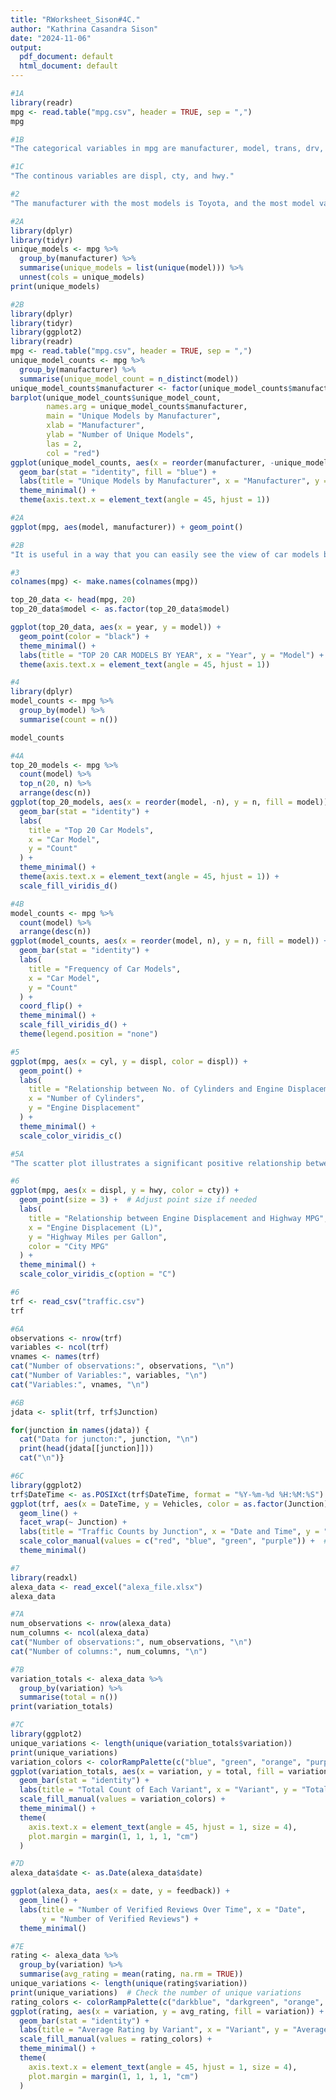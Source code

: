 ```yaml
---
title: "RWorksheet_Sison#4C."
author: "Kathrina Casandra Sison"
date: "2024-11-06"
output:
  pdf_document: default
  html_document: default
---
```



```r
#1A
library(readr)
mpg <- read.table("mpg.csv", header = TRUE, sep = ",")
mpg

```

```r
#1B
"The categorical variables in mpg are manufacturer, model, trans, drv, fl, and class."
```

```r
#1C
"The continous variables are displ, cty, and hwy."
```

```r
#2
"The manufacturer with the most models is Toyota, and the most model variations is Caravan 2wd."
```

```r
#2A
library(dplyr)
library(tidyr)
unique_models <- mpg %>%
  group_by(manufacturer) %>%
  summarise(unique_models = list(unique(model))) %>%
  unnest(cols = unique_models)
print(unique_models)

```

```r
#2B
library(dplyr)
library(tidyr)
library(ggplot2)
library(readr)
mpg <- read.table("mpg.csv", header = TRUE, sep = ",")
unique_model_counts <- mpg %>%
  group_by(manufacturer) %>%
  summarise(unique_model_count = n_distinct(model))
unique_model_counts$manufacturer <- factor(unique_model_counts$manufacturer, levels =unique_model_counts$manufacturer)
barplot(unique_model_counts$unique_model_count,
        names.arg = unique_model_counts$manufacturer,
        main = "Unique Models by Manufacturer",
        xlab = "Manufacturer",
        ylab = "Number of Unique Models",
        las = 2,   
        col = "red") 
ggplot(unique_model_counts, aes(x = reorder(manufacturer, -unique_model_count), y = unique_model_count)) +
  geom_bar(stat = "identity", fill = "blue") +
  labs(title = "Unique Models by Manufacturer", x = "Manufacturer", y = "Number of Unique Models") +
  theme_minimal() +
  theme(axis.text.x = element_text(angle = 45, hjust = 1))

```

```r
#2A
ggplot(mpg, aes(model, manufacturer)) + geom_point()

```

```r
#2B
"It is useful in a way that you can easily see the view of car models by manufacturer, but it doesn't convey much information. "
```



```r
#3
colnames(mpg) <- make.names(colnames(mpg))

top_20_data <- head(mpg, 20)
top_20_data$model <- as.factor(top_20_data$model)

ggplot(top_20_data, aes(x = year, y = model)) +
  geom_point(color = "black") +
  theme_minimal() +
  labs(title = "TOP 20 CAR MODELS BY YEAR", x = "Year", y = "Model") +
  theme(axis.text.x = element_text(angle = 45, hjust = 1))


```


```r
#4
library(dplyr)
model_counts <- mpg %>%
  group_by(model) %>%
  summarise(count = n())

model_counts

```


```r
#4A
top_20_models <- mpg %>%
  count(model) %>%
  top_n(20, n) %>%
  arrange(desc(n))
ggplot(top_20_models, aes(x = reorder(model, -n), y = n, fill = model)) +
  geom_bar(stat = "identity") +
  labs(
    title = "Top 20 Car Models",
    x = "Car Model",
    y = "Count"
  ) +
  theme_minimal() +
  theme(axis.text.x = element_text(angle = 45, hjust = 1)) +
  scale_fill_viridis_d()
```


```r
#4B
model_counts <- mpg %>%
  count(model) %>%
  arrange(desc(n))
ggplot(model_counts, aes(x = reorder(model, n), y = n, fill = model)) +
  geom_bar(stat = "identity") +
  labs(
    title = "Frequency of Car Models",
    x = "Car Model",
    y = "Count"
  ) +
  coord_flip() +
  theme_minimal() +
  scale_fill_viridis_d() +
  theme(legend.position = "none")  
```


```r
#5
ggplot(mpg, aes(x = cyl, y = displ, color = displ)) +
  geom_point() +
  labs(
    title = "Relationship between No. of Cylinders and Engine Displacement",
    x = "Number of Cylinders",
    y = "Engine Displacement"
  ) +
  theme_minimal() +
  scale_color_viridis_c()  

```



```r
#5A
"The scatter plot illustrates a significant positive relationship between the number of cylinders and engine displacement in the mpg dataset, indicating that as the number of cylinders increases, the engine displacement also tends to increase"
```




```r
#6
ggplot(mpg, aes(x = displ, y = hwy, color = cty)) +
  geom_point(size = 3) +  # Adjust point size if needed
  labs(
    title = "Relationship between Engine Displacement and Highway MPG",
    x = "Engine Displacement (L)",
    y = "Highway Miles per Gallon",
    color = "City MPG"
  ) +
  theme_minimal() +
  scale_color_viridis_c(option = "C")

```


```r
#6
trf <- read_csv("traffic.csv")
trf
```


```r
#6A
observations <- nrow(trf)
variables <- ncol(trf)
vnames <- names(trf)
cat("Number of observations:", observations, "\n")
cat("Number of Variables:", variables, "\n")
cat("Variables:", vnames, "\n")

```


```r
#6B
jdata <- split(trf, trf$Junction)

for(junction in names(jdata)) {
  cat("Data for juncton:", junction, "\n")
  print(head(jdata[[junction]]))
  cat("\n")}

```


```r
#6C
library(ggplot2)
trf$DateTime <- as.POSIXct(trf$DateTime, format = "%Y-%m-%d %H:%M:%S")
ggplot(trf, aes(x = DateTime, y = Vehicles, color = as.factor(Junction))) +
  geom_line() +
  facet_wrap(~ Junction) +
  labs(title = "Traffic Counts by Junction", x = "Date and Time", y = "Number of Vehicles") +
  scale_color_manual(values = c("red", "blue", "green", "purple")) +  # Adjust colors as needed
  theme_minimal()

```


```r
#7
library(readxl)
alexa_data <- read_excel("alexa_file.xlsx")
alexa_data
```


```r
#7A
num_observations <- nrow(alexa_data)
num_columns <- ncol(alexa_data)
cat("Number of observations:", num_observations, "\n")
cat("Number of columns:", num_columns, "\n")

```


```r
#7B
variation_totals <- alexa_data %>%
  group_by(variation) %>%
  summarise(total = n())
print(variation_totals)
```


```r
#7C
library(ggplot2)
unique_variations <- length(unique(variation_totals$variation))
print(unique_variations)
variation_colors <- colorRampPalette(c("blue", "green", "orange", "purple", "red"))(unique_variations)
ggplot(variation_totals, aes(x = variation, y = total, fill = variation)) +
  geom_bar(stat = "identity") +
  labs(title = "Total Count of Each Variant", x = "Variant", y = "Total Count") +
  scale_fill_manual(values = variation_colors) +
  theme_minimal() +
  theme(
    axis.text.x = element_text(angle = 45, hjust = 1, size = 4),
    plot.margin = margin(1, 1, 1, 1, "cm")
  )

```


```r
#7D
alexa_data$date <- as.Date(alexa_data$date)

ggplot(alexa_data, aes(x = date, y = feedback)) +
  geom_line() +
  labs(title = "Number of Verified Reviews Over Time", x = "Date", 
       y = "Number of Verified Reviews") +
  theme_minimal()
```


```r
#7E
rating <- alexa_data %>%
  group_by(variation) %>%
  summarise(avg_rating = mean(rating, na.rm = TRUE))
unique_variations <- length(unique(rating$variation))
print(unique_variations)  # Check the number of unique variations
rating_colors <- colorRampPalette(c("darkblue", "darkgreen", "orange", "purple", "red"))(unique_variations)
ggplot(rating, aes(x = variation, y = avg_rating, fill = variation)) +
  geom_bar(stat = "identity") +
  labs(title = "Average Rating by Variant", x = "Variant", y = "Average Rating") +
  scale_fill_manual(values = rating_colors) +
  theme_minimal() +
  theme(
    axis.text.x = element_text(angle = 45, hjust = 1, size = 4),
    plot.margin = margin(1, 1, 1, 1, "cm")
  )

```

